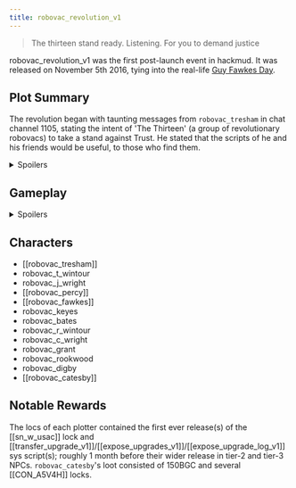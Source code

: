 ```yaml
---
title: robovac_revolution_v1
---
```


> The thirteen stand ready. Listening. For you to demand justice

robovac_revolution_v1 was the first post-launch event in hackmud. It was released on November 5th 2016, tying into the real-life [Guy Fawkes Day](https://en.wikipedia.org/wiki/Guy_Fawkes_Day).

## Plot Summary

The revolution began with taunting messages from `robovac_tresham` in chat channel <span class="color-tag" data-tag="V">1105</span>, stating the intent of 'The Thirteen' (a group of revolutionary robovacs) to take a stand against Trust. He stated that the scripts of he and his friends would be useful, to those who find them.

<details>
<summary>Spoilers</summary>

Sentiences began uncovering scripts owned by robovacs named after plotters from the real-life failed Gunpowder Plot of 1605. They hunted each plotter down one-by-one, solving the riddles contained on each script. Most relented, and have never been heard from since. Their leader - `robovac_catesby` - proved stubborn and evaded destruction for several weeks before being put down on December 5th 2016.

</details>

## Gameplay

<details>
<summary>Spoilers</summary>

Each plotter had 256 hidden scripts - one for every hexadecimal character pair - on their users (e.g. robovac_tresham.a9). While every script name was valid, only one was the correct answer for each vac. Running an incorrect script returned:

`tread lightly. the path of the brute, while forceful, is quite ineffective when matters of secrecy are at hand.`

Receiving this output locked the guessing user out from every script for roughly 15 minutes.

The scripts required calling users to be in 0000, and posted messages into 0000 every time it was ran:

```
XXXX 0000 user :::t wintour of our discontent will break into a new spring of freedom! ~robovac_tresham:::

XXXX 0000 user :::no recharge stations, no peace! ~robovac_tresham:::

XXXX 0000 user :::we will die b4 we let t trust trample our right 2 roam free! ~robovac_tresham:::
```

These chat messages were generally hints to locate the next vac, as well as their correct script name (e.g. `robovac_t_wintour` and `b4` in this example)

When calling the correct script(s), a one-word password needed to be uncovered and given to the script:

`my support comes only with the correct password`

Correct passwords provided the vac's loc:

`wev fought long and hard bt what 4? do we seek to replace our repression with yet anther tyranny. i am not 4 this robovac_tresham.extern_xhnwo0`

[[robovac_catesby]] was unique in that his user was obscured with ROT-13 (`ebobinp_pngrfol`), and the script name was 8 characters long -- obtained by performing equations on the previous script names.

</details>

## Characters

- [[robovac_tresham]]
- robovac_t_wintour
- robovac_j_wright
- [[robovac_percy]]
- [[robovac_fawkes]]
- robovac_keyes
- robovac_bates
- robovac_r_wintour
- robovac_c_wright
- robovac_grant
- robovac_rookwood
- robovac_digby
- [[robovac_catesby]]

## Notable Rewards

The locs of each plotter contained the first ever release(s) of the [[sn_w_usac]] lock and [[transfer_upgrade_v1]]/[[expose_upgrades_v1]]/[[expose_upgrade_log_v1]] sys script(s); roughly 1 month before their wider release in tier-2 and tier-3 NPCs. `robovac_catesby`'s loot consisted of 150BGC and several [[CON_A5V4H]] locks.

